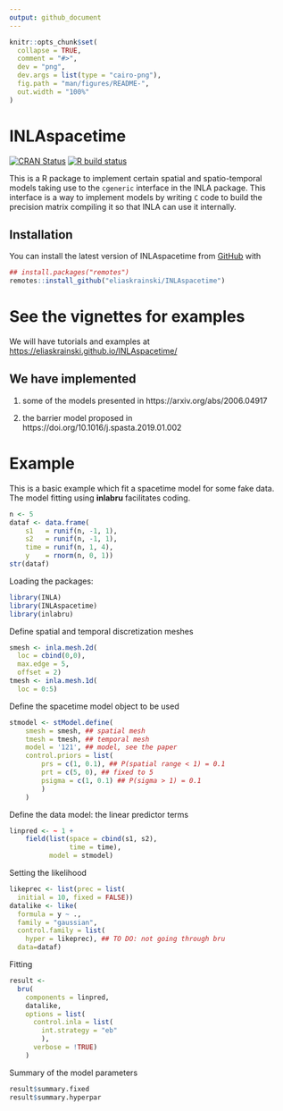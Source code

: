 ```yaml
---
output: github_document
---
```


<!-- README.md is generated from README.Rmd. Please edit that file -->

```r
knitr::opts_chunk$set(
  collapse = TRUE,
  comment = "#>",
  dev = "png",
  dev.args = list(type = "cairo-png"),
  fig.path = "man/figures/README-",
  out.width = "100%"
)
```

# INLAspacetime

<!-- badges: start -->
[![CRAN Status](http://www.r-pkg.org/badges/version-last-release/INLAspacetime)](https://cran.r-project.org/package=INLAspacetime)
[![R build status](https://github.com/eliaskrainski/INLAspacetime/workflows/R-CMD-check/badge.svg)](https://github.com/eliaskrainski/INLAspacetime/actions)
<!--[![R code coverage status](https://github.com/eliaskrainski/INLAspacetime/workflows/test-coverage/badge.svg)](https://github.com/eliaskrainski/INLAspacetime/actions) -->
<!--[![lintr status](https://github.com/eliaskrainski/INLAspacetime/workflows/lint/badge.svg)](https://github.com/eliaskrainski/INLAspacetime/actions) -->
<!-- [![Codecov test coverage](https://codecov.io/gh/eliaskrainski/INLAspacetime/branch/master/graph/badge.svg)](https://app.codecov.io/gh/eliaskrainski/INLAspacetime?branch=master) -->
<!-- badges: end -->

This is a R package to implement certain spatial and spatio-temporal models
taking use to the `cgeneric` interface in the INLA package. 
This interface is a way to implement models by writing `C`
code to build the precision matrix compiling it so that 
INLA can use it internally.

## Installation

<!-- You can install the current [CRAN](https://CRAN.R-project.org) version of INLAspacetime: -->
<!-- ```{r cran-installation, eval = FALSE} -->
<!-- install.packages("INLAspacetime") -->
<!-- ``` -->

You can install the latest version of INLAspacetime from [GitHub](https://github.com/eliaskrainski/INLAspacetime) with
```r
## install.packages("remotes")
remotes::install_github("eliaskrainski/INLAspacetime")
```
<!-- or track the development version builds via [inlabru-org.r-universe.dev](https://inlabru-org.r-universe.dev/ui#builds): -->
<!-- ```{r universe-installation, eval = FALSE} -->
<!-- ## Enable universe(s) by inlabru-org -->
<!-- options(repos = c( -->
<!--   inlabruorg = "https://inlabru-org.r-universe.dev", -->
<!--   INLA = "https://inla.r-inla-download.org/R/testing", -->
<!--   CRAN = "https://cloud.r-project.org" -->
<!-- )) -->

<!-- ## Install it -->
<!-- install.packages("INLAspacetime") -->
<!-- ``` -->

# See the vignettes for examples

We will have  tutorials and examples at
[https://eliaskrainski.github.io/INLAspacetime/](https://eliaskrainski.github.io/INLAspacetime/)

## We have implemented 

1. some of the models presented in 
https://arxiv.org/abs/2006.04917

2. the barrier model proposed in 
https://doi.org/10.1016/j.spasta.2019.01.002

# Example

This is a basic example which fit a spacetime model for some fake data.
The model fitting using **inlabru** facilitates coding.

```r
n <- 5
dataf <- data.frame(
    s1   = runif(n, -1, 1),
    s2   = runif(n, -1, 1),
    time = runif(n, 1, 4),
    y    = rnorm(n, 0, 1))
str(dataf)
```

Loading the packages:
```r
library(INLA)
library(INLAspacetime)
library(inlabru)
```

Define spatial and temporal discretization meshes
```r
smesh <- inla.mesh.2d(
  loc = cbind(0,0), 
  max.edge = 5, 
  offset = 2)
tmesh <- inla.mesh.1d(
  loc = 0:5)
```

Define the spacetime model object to be used
```r
stmodel <- stModel.define(
    smesh = smesh, ## spatial mesh
    tmesh = tmesh, ## temporal mesh
    model = '121', ## model, see the paper
    control.priors = list(
        prs = c(1, 0.1), ## P(spatial range < 1) = 0.1
        prt = c(5, 0), ## fixed to 5
        psigma = c(1, 0.1) ## P(sigma > 1) = 0.1
        )
    )
```


Define the data model: the linear predictor terms
```r
linpred <- ~ 1 +
    field(list(space = cbind(s1, s2), 
               time = time),
          model = stmodel)
```

Setting the likelihood 
```r
likeprec <- list(prec = list(
  initial = 10, fixed = FALSE))
datalike <- like(
  formula = y ~ ., 
  family = "gaussian",
  control.family = list(
    hyper = likeprec), ## TO DO: not going through bru
  data=dataf)
```

Fitting
```r
result <- 
  bru(
    components = linpred,
    datalike,
    options = list(
      control.inla = list(
        int.strategy = "eb"
        ),
      verbose = !TRUE)
    )
```

Summary of the model parameters
```r
result$summary.fixed
result$summary.hyperpar
```
